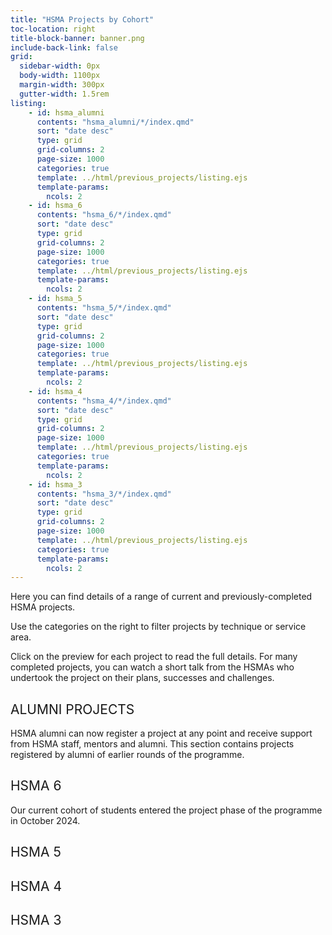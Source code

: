 ```yaml
---
title: "HSMA Projects by Cohort"
toc-location: right
title-block-banner: banner.png
include-back-link: false
grid:
  sidebar-width: 0px
  body-width: 1100px
  margin-width: 300px
  gutter-width: 1.5rem
listing:
    - id: hsma_alumni
      contents: "hsma_alumni/*/index.qmd"
      sort: "date desc"
      type: grid
      grid-columns: 2
      page-size: 1000
      categories: true
      template: ../html/previous_projects/listing.ejs
      template-params:
        ncols: 2
    - id: hsma_6
      contents: "hsma_6/*/index.qmd"
      sort: "date desc"
      type: grid
      grid-columns: 2
      page-size: 1000
      categories: true
      template: ../html/previous_projects/listing.ejs
      template-params:
        ncols: 2
    - id: hsma_5
      contents: "hsma_5/*/index.qmd"
      sort: "date desc"
      type: grid
      grid-columns: 2
      page-size: 1000
      categories: true
      template: ../html/previous_projects/listing.ejs
      template-params:
        ncols: 2
    - id: hsma_4
      contents: "hsma_4/*/index.qmd"
      sort: "date desc"
      type: grid
      grid-columns: 2
      page-size: 1000
      template: ../html/previous_projects/listing.ejs
      categories: true
      template-params:
        ncols: 2
    - id: hsma_3
      contents: "hsma_3/*/index.qmd"
      sort: "date desc"
      type: grid
      grid-columns: 2
      page-size: 1000
      template: ../html/previous_projects/listing.ejs
      categories: true
      template-params:
        ncols: 2
---
```


```{=html}
    <style>
    h2 {
    text-transform: uppercase;
    font-weight: 400;
    text-align: left;
}
    </style>
```

Here you can find details of a range of current and previously-completed HSMA projects.

Use the categories on the right to filter projects by technique or service area.

Click on the preview for each project to read the full details. For many completed projects, you can watch a short talk from the HSMAs who undertook the project on their plans, successes and challenges.

## Alumni Projects

:::{.callout-important appearance="minimal"}
HSMA alumni can now register a project at any point and receive support from HSMA staff, mentors and alumni.  This section contains projects registered by alumni of earlier rounds of the programme.
:::

:::{#hsma_alumni}
:::

## HSMA 6

:::{.callout-important appearance="minimal"}
Our current cohort of students entered the project phase of the programme in October 2024.
:::

:::{#hsma_6}
:::

## HSMA 5

:::{#hsma_5}
:::


## HSMA 4

:::{#hsma_4}
:::

## HSMA 3

:::{#hsma_3}
:::
